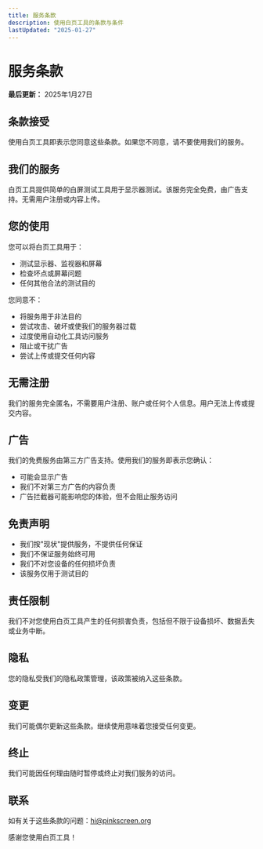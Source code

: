 ```yaml
---
title: 服务条款
description: 使用白页工具的条款与条件
lastUpdated: "2025-01-27"
---
```


# 服务条款

**最后更新：** 2025年1月27日

## 条款接受

使用白页工具即表示您同意这些条款。如果您不同意，请不要使用我们的服务。

## 我们的服务

白页工具提供简单的白屏测试工具用于显示器测试。该服务完全免费，由广告支持。无需用户注册或内容上传。

## 您的使用

您可以将白页工具用于：

- 测试显示器、监视器和屏幕
- 检查坏点或屏幕问题
- 任何其他合法的测试目的

您同意不：

- 将服务用于非法目的
- 尝试攻击、破坏或使我们的服务器过载
- 过度使用自动化工具访问服务
- 阻止或干扰广告
- 尝试上传或提交任何内容

## 无需注册

我们的服务完全匿名，不需要用户注册、账户或任何个人信息。用户无法上传或提交内容。

## 广告

我们的免费服务由第三方广告支持。使用我们的服务即表示您确认：

- 可能会显示广告
- 我们不对第三方广告的内容负责
- 广告拦截器可能影响您的体验，但不会阻止服务访问

## 免责声明

- 我们按"现状"提供服务，不提供任何保证
- 我们不保证服务始终可用
- 我们不对您设备的任何损坏负责
- 该服务仅用于测试目的

## 责任限制

我们不对您使用白页工具产生的任何损害负责，包括但不限于设备损坏、数据丢失或业务中断。

## 隐私

您的隐私受我们的隐私政策管理，该政策被纳入这些条款。

## 变更

我们可能偶尔更新这些条款。继续使用意味着您接受任何变更。

## 终止

我们可能因任何理由随时暂停或终止对我们服务的访问。

## 联系

如有关于这些条款的问题：hi@pinkscreen.org

感谢您使用白页工具！